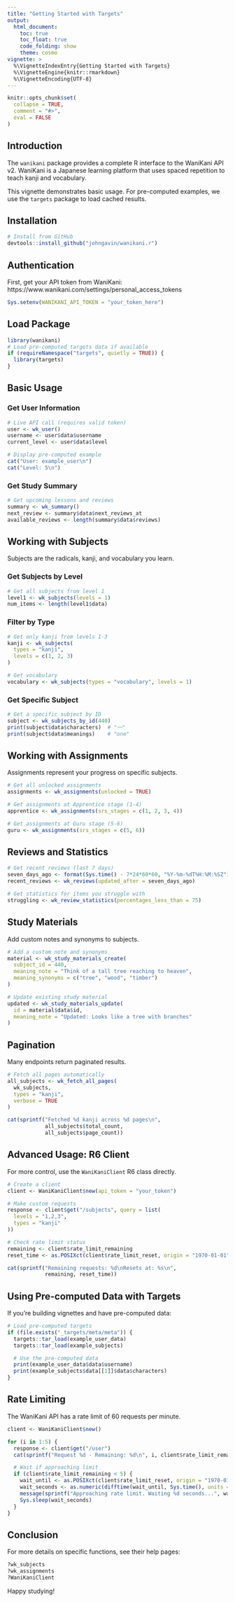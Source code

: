 ```yaml
---
title: "Getting Started with Targets"
output:
  html_document:
    toc: true
    toc_float: true
    code_folding: show
    theme: cosmo
vignette: >
  %\VignetteIndexEntry{Getting Started with Targets}
  %\VignetteEngine{knitr::rmarkdown}
  %\VignetteEncoding{UTF-8}
---
```


```r
knitr::opts_chunk$set(
  collapse = TRUE,
  comment = "#>",
  eval = FALSE
)
```

## Introduction

The `wanikani` package provides a complete R interface to the WaniKani API v2. WaniKani is a Japanese learning platform that uses spaced repetition to teach kanji and vocabulary.

This vignette demonstrates basic usage. For pre-computed examples, we use the `targets` package to load cached results.

## Installation

```r
# Install from GitHub
devtools::install_github("johngavin/wanikani.r")
```

## Authentication

First, get your API token from WaniKani:
https://www.wanikani.com/settings/personal_access_tokens

```r
Sys.setenv(WANIKANI_API_TOKEN = "your_token_here")
```

## Load Package

```r
library(wanikani)
# Load pre-computed targets data if available
if (requireNamespace("targets", quietly = TRUE)) {
  library(targets)
}
```

## Basic Usage

### Get User Information

```r
# Live API call (requires valid token)
user <- wk_user()
username <- user$data$username
current_level <- user$data$level
```

```r
# Display pre-computed example
cat("User: example_user\n")
cat("Level: 5\n")
```

### Get Study Summary

```r
# Get upcoming lessons and reviews
summary <- wk_summary()
next_review <- summary$data$next_reviews_at
available_reviews <- length(summary$data$reviews)
```

## Working with Subjects

Subjects are the radicals, kanji, and vocabulary you learn.

### Get Subjects by Level

```r
# Get all subjects from level 1
level1 <- wk_subjects(levels = 1)
num_items <- length(level1$data)
```

### Filter by Type

```r
# Get only kanji from levels 1-3
kanji <- wk_subjects(
  types = "kanji",
  levels = c(1, 2, 3)
)

# Get vocabulary
vocabulary <- wk_subjects(types = "vocabulary", levels = 1)
```

### Get Specific Subject

```r
# Get a specific subject by ID
subject <- wk_subjects_by_id(440)
print(subject$data$characters)  # "一"
print(subject$data$meanings)    # "one"
```

## Working with Assignments

Assignments represent your progress on specific subjects.

```r
# Get all unlocked assignments
assignments <- wk_assignments(unlocked = TRUE)

# Get assignments at Apprentice stage (1-4)
apprentice <- wk_assignments(srs_stages = c(1, 2, 3, 4))

# Get assignments at Guru stage (5-6)
guru <- wk_assignments(srs_stages = c(5, 6))
```

## Reviews and Statistics

```r
# Get recent reviews (last 7 days)
seven_days_ago <- format(Sys.time() - 7*24*60*60, "%Y-%m-%dT%H:%M:%SZ")
recent_reviews <- wk_reviews(updated_after = seven_days_ago)

# Get statistics for items you struggle with
struggling <- wk_review_statistics(percentages_less_than = 75)
```

## Study Materials

Add custom notes and synonyms to subjects.

```r
# Add a custom note and synonyms
material <- wk_study_materials_create(
  subject_id = 440,
  meaning_note = "Think of a tall tree reaching to heaven",
  meaning_synonyms = c("tree", "wood", "timber")
)

# Update existing study material
updated <- wk_study_materials_update(
  id = material$data$id,
  meaning_note = "Updated: Looks like a tree with branches"
)
```

## Pagination

Many endpoints return paginated results.

```r
# Fetch all pages automatically
all_subjects <- wk_fetch_all_pages(
  wk_subjects,
  types = "kanji",
  verbose = TRUE
)

cat(sprintf("Fetched %d kanji across %d pages\n",
            all_subjects$total_count,
            all_subjects$page_count))
```

## Advanced Usage: R6 Client

For more control, use the `WaniKaniClient` R6 class directly.

```r
# Create a client
client <- WaniKaniClient$new(api_token = "your_token")

# Make custom requests
response <- client$get("/subjects", query = list(
  levels = "1,2,3",
  types = "kanji"
))

# Check rate limit status
remaining <- client$rate_limit_remaining
reset_time <- as.POSIXct(client$rate_limit_reset, origin = "1970-01-01")

cat(sprintf("Remaining requests: %d\nResets at: %s\n",
            remaining, reset_time))
```

## Using Pre-computed Data with Targets

If you're building vignettes and have pre-computed data:

```r
# Load pre-computed targets
if (file.exists("_targets/meta/meta")) {
  targets::tar_load(example_user_data)
  targets::tar_load(example_subjects)

  # Use the pre-computed data
  print(example_user_data$data$username)
  print(example_subjects$data[[1]]$data$characters)
}
```

## Rate Limiting

The WaniKani API has a rate limit of 60 requests per minute.

```r
client <- WaniKaniClient$new()

for (i in 1:5) {
  response <- client$get("/user")
  cat(sprintf("Request %d - Remaining: %d\n", i, client$rate_limit_remaining))

  # Wait if approaching limit
  if (client$rate_limit_remaining < 5) {
    wait_until <- as.POSIXct(client$rate_limit_reset, origin = "1970-01-01")
    wait_seconds <- as.numeric(difftime(wait_until, Sys.time(), units = "secs"))
    message(sprintf("Approaching rate limit. Waiting %d seconds...", wait_seconds))
    Sys.sleep(wait_seconds)
  }
}
```

## Conclusion

For more details on specific functions, see their help pages:

```r
?wk_subjects
?wk_assignments
?WaniKaniClient
```

Happy studying!

